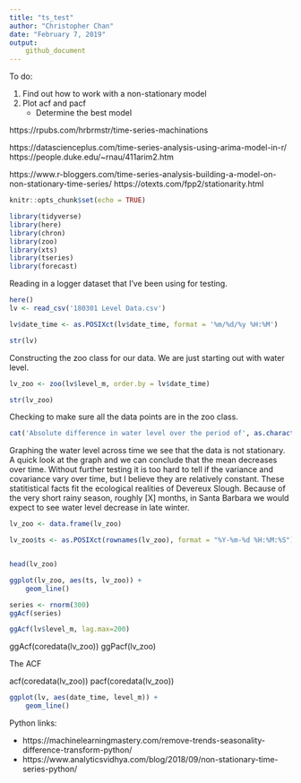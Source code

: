 ```yaml
---
title: "ts_test"
author: "Christopher Chan"
date: "February 7, 2019"
output:
    github_document
---
```



To do:

1. Find out how to work with a non-stationary model
2. Plot acf and pacf
    * Determine the best model

https://rpubs.com/hrbrmstr/time-series-machinations


https://datascienceplus.com/time-series-analysis-using-arima-model-in-r/
https://people.duke.edu/~rnau/411arim2.htm

https://www.r-bloggers.com/time-series-analysis-building-a-model-on-non-stationary-time-series/
https://otexts.com/fpp2/stationarity.html


```r
knitr::opts_chunk$set(echo = TRUE)
```

```r
library(tidyverse)
library(here)
library(chron)
library(zoo)
library(xts)
library(tseries)
library(forecast)
```

Reading in a logger dataset that I've been using for testing.
```r
here()
lv <- read_csv('180301 Level Data.csv')

lv$date_time <- as.POSIXct(lv$date_time, format = '%m/%d/%y %H:%M')

str(lv)
```

Constructing the zoo class for our data. We are just starting out with water level.
```r
lv_zoo <- zoo(lv$level_m, order.by = lv$date_time)

str(lv_zoo)
```

Checking to make sure all the data points are in the zoo class. 
```r
cat('Absolute difference in water level over the period of', as.character(start(lv_zoo)), 'and', as.character(end(lv_zoo)), 'in meters:', max(lv_zoo) - min(lv_zoo))
```

Graphing the water level across time we see that the data is not stationary. A quick look at the graph and we can conclude that the mean decreases over time. Without further testing it is too hard to tell if the variance and covariance vary over time, but I believe they are relatively constant. These statitistical facts fit the ecological realities of Devereux Slough. Because of the very short rainy season, roughly [X] months, in Santa Barbara we would expect to see water level decrease in late winter.
```r
lv_zoo <- data.frame(lv_zoo)

lv_zoo$ts <- as.POSIXct(rownames(lv_zoo), format = "%Y-%m-%d %H:%M:%S")


head(lv_zoo)

ggplot(lv_zoo, aes(ts, lv_zoo)) +
    geom_line() 
```



```r
series <- rnorm(300)
ggAcf(series)

ggAcf(lv$level_m, lag.max=200)

```


ggAcf(coredata(lv_zoo))
ggPacf(lv_zoo)







The ACF

acf(coredata(lv_zoo))
pacf(coredata(lv_zoo))


```r
ggplot(lv, aes(date_time, level_m)) +
    geom_line()
```



Python links:

* https://machinelearningmastery.com/remove-trends-seasonality-difference-transform-python/
* https://www.analyticsvidhya.com/blog/2018/09/non-stationary-time-series-python/








